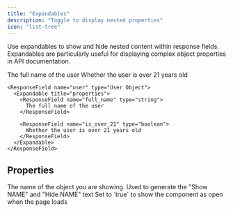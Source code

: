 ```yaml
---
title: "Expandables"
description: "Toggle to display nested properties"
icon: "list-tree"
---
```


Use expandables to show and hide nested content within response fields. Expandables are particularly useful for displaying complex object properties in API documentation.

<ResponseField name="user" type="User Object">
  <Expandable title="properties">

<ResponseField name="full_name" type="string">
  The full name of the user
</ResponseField>

<ResponseField name="is_over_21" type="boolean">
  Whether the user is over 21 years old
</ResponseField>

  </Expandable>
</ResponseField>

<RequestExample>

```mdx Expandable Example
<ResponseField name="user" type="User Object">
  <Expandable title="properties">
    <ResponseField name="full_name" type="string">
      The full name of the user
    </ResponseField>

    <ResponseField name="is_over_21" type="boolean">
      Whether the user is over 21 years old
    </ResponseField>
  </Expandable>
</ResponseField>
```

</RequestExample>

## Properties

<ResponseField name="title" type="string">
  The name of the object you are showing. Used to generate the "Show NAME" and "Hide NAME" text
</ResponseField>

<ResponseField name="defaultOpen" type="boolean" default="false">
  Set to `true` to show the component as open when the page loads
</ResponseField>
